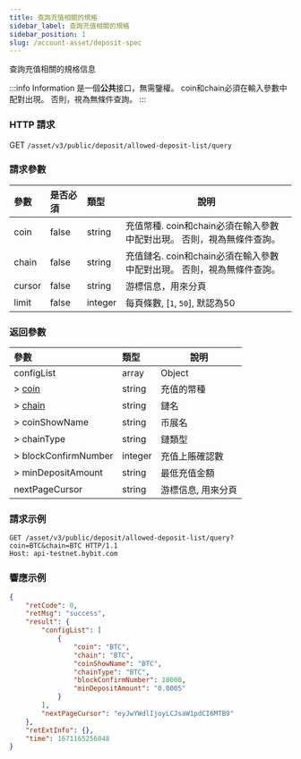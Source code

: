 ```yaml
---
title: 查詢充值相關的規格
sidebar_label: 查詢充值相關的規格
sidebar_position: 1
slug: /account-asset/deposit-spec
---
```

查詢充值相關的規格信息

:::info Information
是一個**公共**接口，無需鑒權。 coin和chain必須在輸入參數中配對出現。 否則，視為無條件查詢。
:::

### HTTP 請求
GET `/asset/v3/public/deposit/allowed-deposit-list/query`

### 請求參數
| 參數 | 是否必須 | 類型 | 說明|
|:----- |:-------|:-----|------ |
|coin |false |string |充值幣種. coin和chain必須在輸入參數中配對出現。 否則，視為無條件查詢。|
|chain |false |string |充值鏈名. coin和chain必須在輸入參數中配對出現。 否則，視為無條件查詢。 |
|cursor |false |string |游標信息，用來分頁|
|limit |false |integer |每頁條數, [`1`, `50`], 默認為50 |

### 返回參數
| 參數 | 類型 | 說明|
|:----- |:-----|----- |
|configList|array |Object |
|> [coin](enum#coin)|string |充值的幣種 |
|> [chain](enum#chain)|string|鏈名|
|> coinShowName|string|币展名|
|> chainType|string|鏈類型|
|> blockConfirmNumber|integer|充值上賬確認數|
|> minDepositAmount|string|最低充值金額|
|nextPageCursor|string|游標信息, 用來分頁|

### 請求示例

```http
GET /asset/v3/public/deposit/allowed-deposit-list/query?coin=BTC&chain=BTC HTTP/1.1
Host: api-testnet.bybit.com
```

### 響應示例

```json
{
    "retCode": 0,
    "retMsg": "success",
    "result": {
        "configList": [
            {
                "coin": "BTC",
                "chain": "BTC",
                "coinShowName": "BTC",
                "chainType": "BTC",
                "blockConfirmNumber": 10000,
                "minDepositAmount": "0.0005"
            }
        ],
        "nextPageCursor": "eyJwYWdlIjoyLCJsaW1pdCI6MTB9"
    },
    "retExtInfo": {},
    "time": 1671165256048
}
```